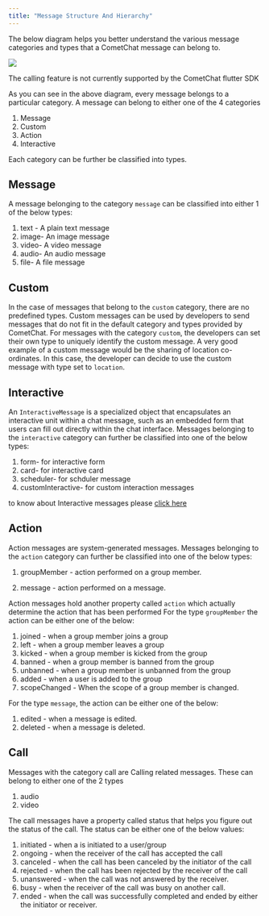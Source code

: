 ```yaml
---
title: "Message Structure And Hierarchy"
---
```




The below diagram helps you better understand the various message categories and types that a CometChat message can belong to.

<Frame>
  <img src="/images/1092c770-messageStructure-41e88ee5900754688cfe821fee472d58.jpg" />
</Frame>

<Note>

The calling feature is not currently supported by the CometChat flutter SDK

</Note>

As you can see in the above diagram, every message belongs to a particular category. A message can belong to either one of the 4 categories

1. Message
2. Custom
3. Action
4. Interactive

Each category can be further be classified into types.

## Message

A message belonging to the category `message` can be classified into either 1 of the below types:

1. text - A plain text message
2. image- An image message
3. video- A video message
4. audio- An audio message
5. file- A file message

## Custom

In the case of messages that belong to the `custom` category, there are no predefined types. Custom messages can be used by developers to send messages that do not fit in the default category and types provided by CometChat. For messages with the category `custom`, the developers can set their own type to uniquely identify the custom message. A very good example of a custom message would be the sharing of location co-ordinates. In this case, the developer can decide to use the custom message with type set to `location`.

## Interactive

An `InteractiveMessage` is a specialized object that encapsulates an interactive unit within a chat message, such as an embedded form that users can fill out directly within the chat interface. Messages belonging to the `interactive` category can further be classified into one of the below types:

1. form- for interactive form
2. card- for interactive card
3. scheduler- for schduler message
4. customInteractive- for custom interaction messages

<Note>

to know about Interactive messages please [click here](/docs/sdk/flutter/interactive-messages)

</Note>

## Action

Action messages are system-generated messages. Messages belonging to the `action` category can further be classified into one of the below types:

1. groupMember - action performed on a group member.

2. message - action performed on a message.

Action messages hold another property called `action` which actually determine the action that has been performed For the type `groupMember` the action can be either one of the below:

1. joined - when a group member joins a group
2. left - when a group member leaves a group
3. kicked - when a group member is kicked from the group
4. banned - when a group member is banned from the group
5. unbanned - when a group member is unbanned from the group
6. added - when a user is added to the group
7. scopeChanged - When the scope of a group member is changed.

For the type `message`, the action can be either one of the below:

1. edited - when a message is edited.
2. deleted - when a message is deleted.

## Call

Messages with the category call are Calling related messages. These can belong to either one of the 2 types

1. audio
2. video

The call messages have a property called status that helps you figure out the status of the call. The status can be either one of the below values:

1. initiated - when a is initiated to a user/group
2. ongoing - when the receiver of the call has accepted the call
3. canceled - when the call has been canceled by the initiator of the call
4. rejected - when the call has been rejected by the receiver of the call
5. unanswered - when the call was not answered by the receiver.
6. busy - when the receiver of the call was busy on another call.
7. ended - when the call was successfully completed and ended by either the initiator or receiver.
